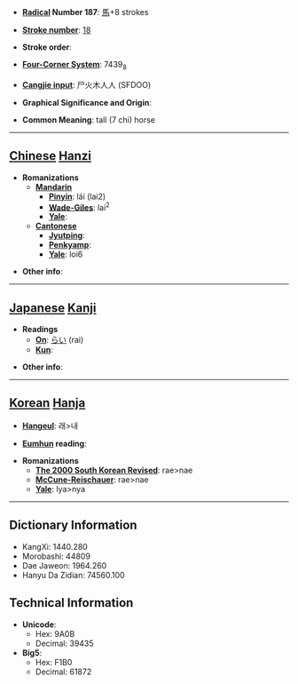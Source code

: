 * '''[[Wiktionary:Chinese radical index| Radical]] Number 187''': [[Wiktionary:Chinese radical index 馬|馬]]+8 strokes

* '''[[Wiktionary:Chinese total strokes index|Stroke number]]''': [[Wiktionary:Chinese total strokes index 18|18]]

* '''Stroke order''': 

* '''[[Wiktionary:Chinese four corner index|Four-Corner System]]''': 7439<sub>8</sub>

* '''[[Wiktionary:Chinese Cangjie index|Cangjie input]]''': 尸火木人人 (SFDOO)

* '''Graphical Significance and Origin''': 

* '''Common Meaning''': tall (7 chi) horse

----

== [[Chinese]] [[Hanzi]] ==

* '''Romanizations'''
** '''[[Mandarin]]'''
*** '''[[Pinyin]]''': lái (lai2)
*** '''[[Wade-Giles]]''': lai<sup>2</sup>
*** '''[[Yale]]''': 
** '''[[Cantonese]]'''
*** '''[[Jyutping]]''':
*** '''[[Penkyamp]]''': 
*** '''[[Yale]]''': loi6

* '''Other info''': 

----

== [[Japanese]] [[Kanji]] ==

* '''Readings'''
** '''[[On]]''': [[らい]] (rai)
** '''[[Kun]]''': 

* '''Other info''':  

----

== [[Korean]] [[Hanja]] ==

* '''[[Hangeul]]''': 래>내

* '''[[Eumhun]] reading''': 

* '''Romanizations'''
** '''[[The 2000 South Korean Revised Romanization|The 2000 South Korean Revised]]''': rae>nae
** '''[[McCune-Reischauer]]''': rae>nae
** '''[[Yale]]''': lya>nya

----

== Dictionary Information ==

* KangXi: 1440.280
* Morobashi: 44809
* Dae Jaweon: 1964.260
* Hanyu Da Zidian: 74560.100

== Technical Information ==

* '''Unicode''':
** Hex: 9A0B
** Decimal: 39435
* '''Big5''':
** Hex: F1B0
** Decimal: 61872